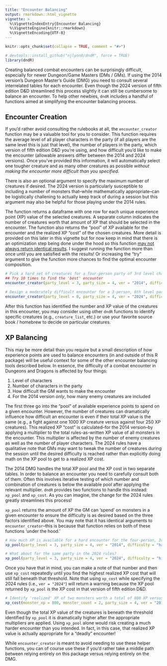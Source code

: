 ```yaml
---
title: "Encounter Balancing"
output: rmarkdown::html_vignette
vignette: >
  %\VignetteIndexEntry{Encounter Balancing}
  %\VignetteEngine{knitr::rmarkdown}
  %\VignetteEncoding{UTF-8}
---
```


```r
knitr::opts_chunk$set(collapse = TRUE, comment = "#>")
```

```r
# devtools::install_github("njlyon0/dndR", force = TRUE)
library(dndR)
```

Creating balanced combat encounters can be surprisingly difficult, especially for newer Dungeon/Game Masters (DMs / GMs). If using the 2014 version's Dungeon Master's Guide (DMG) you need to consult several interrelated tables for each encounter. Even though the 2024 version of fifth edition D&D streamlined this process slightly it can still be cumbersome to balance an encounter. To help other newbies, `dndR` includes a handful of functions aimed at simplifying the encounter balancing process.

## Encounter Creation

If you'd rather avoid consulting the rulebooks at all, the `encounter_creator` function may be a valuable tool for you to consider. This function requires the average level of all player characters in the party (if all players are the same level this is just that level), the number of players in the party, which version of fifth edition D&D you're using, and how difficult you'd like to make the encounter (allowable answers differ between the 2014 and 2024 versions). Once you've provided this information, it will automatically select one tougher creature and as many other creatures as possible _without making the encounter more difficult than you specified_.

There is also an optional argument to specify the maximum number of creatures if desired. The 2024 version is particularly susceptible to including a number of monsters that--while mathematically appropriate--can be logistically challening to actually keep track of during a session but this argument may also be helpful for those playing under the 2014 rules.

The function returns a dataframe with one row for each unique experience point (XP) value of the selected creatures. A separate column indicates the number of creatures worth that amount of XP that should be selected in the encounter. The function also returns the "pool" of XP available for the encounter and the realized XP "cost" of the chosen creatures. More detail is provided on this later in this vignette but for now keep in mind that there is an optimization step being done under the hood so this function <u>may not always return identical results</u>. I suggest running the function more than once until you are satisfied with the results! Or increasing the "try" argument to give the function more chances to find the optimal encounter composition.

```r
# Pick a hard set of creatures for a four-person party of 3rd level characters
## Try 10 times to find the 'best' encounter
encounter_creator(party_level = 3, party_size = 4, ver = "2014", difficulty = "hard", try = 10)

# Design a moderately difficult encounter for a 3-person, 8th level party with no more than 6 creatures
encounter_creator(party_level = 8, party_size = 4, ver = "2024", difficulty = "moderate", max_creatures = 6)
```

After this function has identified the number and XP value of the creatures in this encounter, you may consider using other `dndR` functions to identify specific creatures (e.g., `creature_list`, etc.) or use your favorite source book / homebrew to decide on particular creatures.

## XP Balancing 

This may be more detail than you require but a small description of how experience points are used to balance encounters (in and outside of this R package) will be useful context for some of the other encounter balancing tools described below. In essence, the difficulty of a combat encounter in Dungeons and Dragons is affected by four things:

1. Level of characters
2. Number of characters in the party
3. How difficult the GM wants to make the encounter
4. For the 2014 version _only_, how many enemy creatures are included

The first three go into the "pool" of available experience points to spend on a given encounter. However, the number of creatures can dramatically influence how difficult an encounter is even if their total XP value is the same (e.g., a fight against one 1000 XP creature versus against four 250 XP creatures). This realized XP "cost" is calculated--for the 2014 version--by applying a multiplier to the total rules-as-written XP value of all monsters in the encounter. This multiplier is affected by the number of enemy creatures as well as the number of player characters. The 2024 rules have a qualitative note that GMs may want to tweak the number of creatures during the session until the desired difficulty is reached rather than explicitly doing math on the XP pool to get to a realized XP cost.

The 2014 DMG handles the total XP pool and the XP cost in two separate tables. In order to balance an encounter you need to carefully consult both of them. Often this involves iterative testing of which number and combination of creatures is below the available pool after applying the relevant multiplier. `dndR` provides two functions to handle this instead: `xp_pool` and `xp_cost`. As you can imagine, the change for the 2024 rules greatly streamlines this process!

`xp_pool` returns the amount of XP the GM can 'spend' on monsters in a given encounter to ensure the difficulty is as desired based on the three factors identified above. You may note that it has identical arguments to `encounter_creator`--this is because that function relies on both of these functions 'under the hood.'

```r
# How much XP is available for a hard encounter for the four-person, 3rd level party?
xp_pool(party_level = 3, party_size = 4, ver = "2014", difficulty = "hard")

# What about for the same party in the 2024 rules?
xp_pool(party_level = 3, party_size = 4, ver = "2024", difficulty = "high")
```

Once you have that in mind, you can make a note of that number and then use `xp_cost` repeatedly until you find the highest realized XP cost that will still fall beneath that threshold. Note that using `xp_cost` while specifying the 2024 rules (i.e., `ver = "2024"`) will return a warning because the XP pool returned by `xp_pool` _is_ the XP cost in that version of fifth edition D&D.

```r
# Identify 'realized' XP of two monsters worth a total of 800 XP versus our party
xp_cost(monster_xp = 800, monster_count = 2, party_size = 4, ver = "2014")
```

Even though the total XP value of the creatures is beneath the threshold identified by `xp_pool` it is dramatically higher after the appropriate multipliers are applied. Using `xp_pool` alone would risk creating a much harder encounter than you intended. In fact, in this case, that realized XP value is actually appropriate for a "deadly" encounter!

While `encounter_creator` is meant to avoid needing to use these helper functions, you can of course use these if you'd rather take a middle path between relying entirely on this package versus relying entirely on the DMG.
